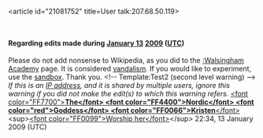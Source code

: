 <article id="21081752" title=User talk:207.68.50.119>
	<talkpage id="21081752" title="User talk:207.68.50.119">
====Regarding edits made during [[January 13]] [[2009]] ([[UTC]])====
Please do not add nonsense to Wikipedia, as you did to the [[:Walsingham Academy]] page. It is considered [[Wikipedia:Vandalism|vandalism]]. If you would like to experiment, use the [[Wikipedia:Sandbox|sandbox]]. Thank you. &lt;!-- Template:Test2 (second level warning) --&gt; ''If this is an [[IP address]], and it is shared by multiple users, ignore this warning if you did not make the edit(s) to which this warning refers.'' [[User:Kristen Eriksen|&lt;font color=&quot;FF7700&quot;&gt;'''The&lt;/font&gt; &lt;font color=&quot;FF4400&quot;&gt;Nordic&lt;/font&gt; &lt;font color=&quot;red&quot;&gt;Goddess&lt;/font&gt; &lt;font color=&quot;FF0066&quot;&gt;Kristen'''&lt;/font&gt;]] &lt;sup&gt;[[User talk:Kristen Eriksen|&lt;font color=&quot;FF0099&quot;&gt;Worship her&lt;/font&gt;]]&lt;/sup&gt; 22:34, 13 January 2009 (UTC)
	</talkpage>
</article>